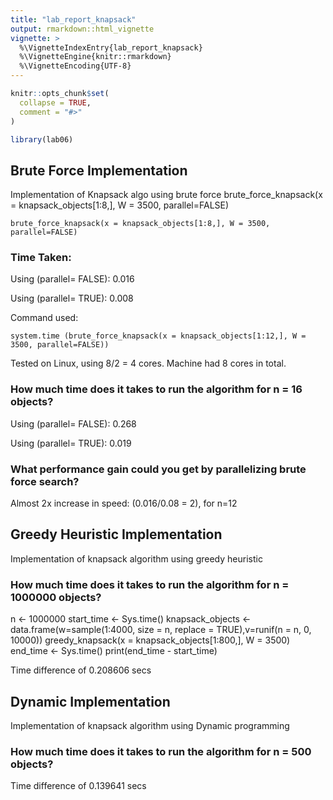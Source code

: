 ```yaml
---
title: "lab_report_knapsack"
output: rmarkdown::html_vignette
vignette: >
  %\VignetteIndexEntry{lab_report_knapsack}
  %\VignetteEngine{knitr::rmarkdown}
  %\VignetteEncoding{UTF-8}
---
```


```r
knitr::opts_chunk$set(
  collapse = TRUE,
  comment = "#>"
)
```

```r
library(lab06)
```

## Brute Force Implementation

Implementation of Knapsack algo using brute force brute_force_knapsack(x = knapsack_objects[1:8,], W = 3500, parallel=FALSE)

    brute_force_knapsack(x = knapsack_objects[1:8,], W = 3500, parallel=FALSE)

### Time Taken:

Using (parallel= FALSE): 0.016

Using (parallel= TRUE): 0.008

Command used:

    system.time (brute_force_knapsack(x = knapsack_objects[1:12,], W = 3500, parallel=FALSE))

Tested on Linux, using 8/2 = 4 cores. Machine had 8 cores in total.

### How much time does it takes to run the algorithm for n = 16 objects?

Using (parallel= FALSE): 0.268

Using (parallel= TRUE): 0.019

### What performance gain could you get by parallelizing brute force search?

Almost 2x increase in speed: (0.016/0.08 = 2), for n=12

## Greedy Heuristic Implementation
Implementation of knapsack algorithm using greedy heuristic 

### How much time does it takes to run the algorithm for n = 1000000 objects?
n <- 1000000
start_time <- Sys.time()
knapsack_objects <-data.frame(w=sample(1:4000, size = n, replace = TRUE),v=runif(n = n, 0, 10000))
greedy_knapsack(x = knapsack_objects[1:800,], W = 3500)
end_time <- Sys.time()
print(end_time - start_time)

Time difference of 0.208606 secs



## Dynamic Implementation
Implementation of knapsack algorithm using Dynamic programming 

### How much time does it takes to run the algorithm for n = 500 objects?
Time difference of 0.139641 secs
